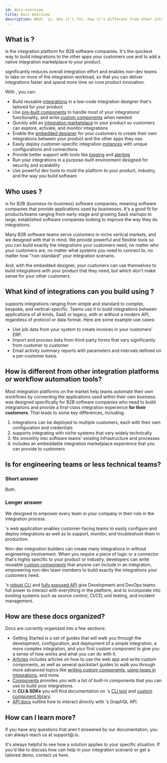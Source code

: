```yaml
---
id: docs-overview
title: Docs Overview
description: What  is, who it's for, how it's different from other integration platforms or workflow automation tools.
---
```



## What is ?

 is the integration platform for B2B software companies. It's the quickest way to build integrations to the other apps your customers use and to add a native integration marketplace to your product.

 significantly reduces overall integration effort and enables non-dev teams to take on more of the integration workload, so that you can deliver integrations faster and spend more time on core product innovation.

With , you can:

- Build reusable [integrations](integrations.mdx) in a low-code integration designer that's tailored for your product
- Use [pre-built components](components/component-catalog.mdx) to handle most of your integrations' functionality, and write [custom components](custom-components/writing-custom-components.mdx) when needed
- Quickly add an [integration marketplace](integration-marketplace.mdx) to your product so customers can explore, activate, and monitor integrations
- Enable the [embedded designer](/embedded-designer) for your customers to create their own integrations between your product and the other apps they use.
- Easily deploy customer-specific integration [instances](instances.mdx) with unique configurations and connections
- Provide better support with tools like [logging](logging.mdx) and [alerting](monitoring-and-alerting.mdx)
- Run your integrations in a purpose-built environment designed for security and scalability
- Use powerful dev tools to mold the platform to your product, industry, and the way you build software

<Screenshot
  filename="shared/acmeerp-integration.png"
  maxWidth="800px"
  alt="AcmeERP Fuel Integration diagram in  app"
/>

## Who uses ?

 is for B2B (business-to-business) software companies, meaning software companies that provide applications used by businesses. It's a good fit for products/teams ranging from early-stage and growing SaaS startups to large, established software companies looking to improve the way they do integrations.

Many B2B software teams serve customers in niche vertical markets, and we designed  with that in mind. We provide powerful and flexible tools so you can build exactly the integrations your customers need, no matter who your customers are, no matter what systems you need to connect to, no matter how "non-standard" your integration scenario.

And, with the embedded designer, your customers can use  themselves to build integrations with your product that they need, but which don't make sense for your other customers.

## What kind of integrations can you build using ?

 supports integrations ranging from simple and standard to complex, bespoke, and vertical-specific.
Teams use it to build integrations between applications of all kinds, SaaS or legacy, with or without a modern API, regardless of protocol or data format.
Here are some example use cases:

- Use job data from your system to create invoices in your customers' ERP.
- Import and process data from third-party forms that vary significantly from customer to customer.
- Email activity summary reports with parameters and intervals defined on a per-customer basis.

## How is  different from other integration platforms or workflow automation tools?

Most integration platforms on the market help teams automate their own workflows by connecting the applications used within their own business.  was designed specifically for B2B software companies who need to build integrations and provide a first-class integration experience **for their customers**. That leads to some key differences, including:

1.  integrations can be deployed to multiple customers, each with their own configuration and credentials
2.  supports integrating with niche systems that vary widely technically
3.  fits smoothly into software teams' existing infrastructure and processes
4.  includes an embeddable integration marketplace experience that you can provide to customers

## Is  for engineering teams or less technical teams?

### Short answer

Both.

### Longer answer

We designed  to empower every team in your company in their role in the integration process.

's web application enables customer-facing teams to easily configure and deploy integrations as well as to support, monitor, and troubleshoot them in production.

Non-dev integration builders can create many integrations in  without engineering involvement. When you require a piece of logic or a connector that's highly specific to your product or industry, developers can write reusable [custom components](custom-components/writing-custom-components.mdx) that anyone can include in an integration, empowering non-dev team members to build exactly the integrations your customers need.

's [robust CLI](cli/cli-usage.mdx) and [fully exposed API](api/api-overview.mdx) give Development and DevOps teams full power to interact with everything in the platform, and to incorporate  into existing systems such as source control, CI/CD, unit testing, and incident management.

## How are these docs organized?

Docs are currently organized into a few sections:

- Getting Started is a set of guides that will walk you through the development, configuration, and deployment of a simple integration, a more complex integration, and your first custom component to give you a sense of how  works and what you can do with it.
- [Articles](organization.mdx) includes articles on how to use the  web app and write custom components, as well as several quickstart guides to walk you through more advanced topics like [writing custom components](quickstarts/first-custom-component.mdx), [using loops in integrations](quickstarts/looping-over-files.mdx), and more.
- [Components](components/component-catalog.mdx) provides you with a list of built-in components that you can use to build your integrations.
- In **CLI & SDKs** you will find documentation on 's [CLI tool](cli/cli-usage.mdx) and [custom component library](spectral/custom-component-library.mdx).
- [API docs](api/api-overview.mdx) outline how to interact directly with 's GraphQL API.

## How can I learn more?

If you have any questions that aren't answered by our documentation, you can always reach us at support@.io.

It's always helpful to see how a solution applies to your specific situation. If you'd like to discuss how  can help in your integration scenario or get a tailored demo, contact us <InternalLink href="/contact/">here</InternalLink>.
